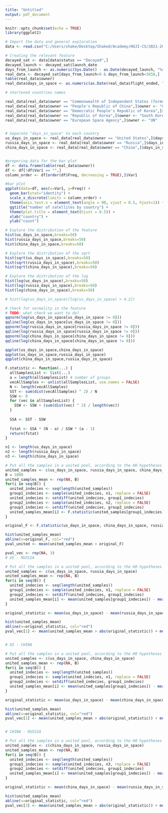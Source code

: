 ---
title: "Untitled"
output: pdf_document
---

```{r setup, include=FALSE}
knitr::opts_chunk$set(echo = TRUE)
library(ggplot2)
```


```{r }
# Import the data and general exploration
data <- read.csv("C:/Users/shake/Desktop/Shaked/Academy/HUJI-CS/2021-2022/52001 - simulation/project/sattelite_launches.csv")

# Creating the relevant feature
decayed_sat <- data[data$status == "Decayed",]
decayed_launch <- decayed_sat$launch_date
days_from_launch <- as.numeric(Sys.Date() - as.Date(decayed_launch, "%d-%B-%y"))
real_data <- decayed_sat[days_from_launch>0 & days_from_launch<3650,]
table(real_data$owner)
real_data$days_in_space <- as.numeric(as.Date(real_data$flight_ended, "%d-%B-%y") - as.Date(real_data$launch_date, "%d-%B-%y"))

# shortened countries names

real_data[real_data$owner == "Commonwealth of Independent States (former USSR)",]$owner <- "Russia"
real_data[real_data$owner == "People's Republic of China",]$owner <- "China"
real_data[real_data$owner == "Democratic People's Republic of Korea",]$owner <- "North Korea"
real_data[real_data$owner == "Republic of Korea",]$owner <- "South Korea"
real_data[real_data$owner == "European Space Agency",]$owner <- "UN"


# Separate "days_in_space" to each country
us_days_in_space <- real_data[real_data$owner == "United States",]$days_in_space
russia_days_in_space <- real_data[real_data$owner == "Russia",]$days_in_space
china_days_in_space <- real_data[real_data$owner == "China",]$days_in_space


#prepering data for the bar plot
df <- data.frame(table(real_data$owner))
df <- df[!df$Var1 == "",]
column_order <- df[order(df$Freq, decreasing = TRUE),]$Var1

#bar plot
ggplot(data=df, aes(x=Var1, y=Freq)) +
  geom_bar(stat="identity") +
  scale_x_discrete(limits = column_order) + 
  theme(axis.text.x = element_text(angle = 90, vjust = 0.5, hjust=1)) +
  ggtitle("number of satellites by country") + 
  theme(plot.title = element_text(hjust = 0.5)) +
  xlab("country") +
  ylab("count")

# Explore the distribution of the feature
hist(us_days_in_space,breaks=50)
hist(russia_days_in_space,breaks=50)
hist(china_days_in_space,breaks=50)

# Explore the distribution of the sqrt
hist(sqrt(us_days_in_space),breaks=50)
hist(sqrt(russia_days_in_space),breaks=50)
hist(sqrt(china_days_in_space),breaks=50)

# Explore the distribution of the log
hist(log(us_days_in_space),breaks=50)
hist(log(russia_days_in_space),breaks=50)
hist(log(china_days_in_space),breaks=50)

# hist(log(us_days_in_space)[log(us_days_in_space) > 4.2])

# Check for normality in the feature
# TODO: what check we want to do? 
qqnorm(log(us_days_in_space[us_days_in_space != 0]))
qqline(log(us_days_in_space[us_days_in_space != 0]))
qqnorm(log(russia_days_in_space[russia_days_in_space != 0]))
qqline(log(russia_days_in_space[russia_days_in_space != 0]))
qqnorm(log(china_days_in_space[china_days_in_space != 0]))
qqline(log(china_days_in_space[china_days_in_space != 0]))

```
```{r}
qqplot(us_days_in_space,china_days_in_space)
qqplot(us_days_in_space,russia_days_in_space)
qqplot(china_days_in_space,russia_days_in_space)
```

```{r}
F.statistic <- function(...) {
  allSamplesList <- list(...)
  a = length(allSamplesList) # number of groups 
  vecAllSamples <- unlist(allSamplesList, use.names = FALSE)
  N <- length(vecAllSamples)
  SST <- sum(dist(vecAllSamples) ^ 2) / N
  SSW <- 0
  for (vec in allSamplesList) {
    SSW <- SSW + (sum(dist(vec) ^ 2) / length(vec))
  }
  
  SSA <- SST - SSW
  
  fstat <- SSA * (N - a) / SSW * (a - 1)
  return(fstat)
}
```


```{r}
n1 <- length(us_days_in_space)
n2 <- length(russia_days_in_space)
n3 <- length(china_days_in_space)

# Put all the samples in a united pool, according to the H0 hypotheses
united_samples <- c(us_days_in_space, russia_days_in_space, china_days_in_space)
B = 1000
united_samples_mean <- rep(NA, B)
for(i in seq(B)) {
  united_indecies <- seq(length(united_samples))
  group1_indecies <- sample(united_indecies, n1, replace = FALSE)
  united_indecies <- setdiff(united_indecies, group1_indecies)
  group2_indecies <- sample(united_indecies, n2, replace = FALSE)
  group3_indecies <- setdiff(united_indecies, group2_indecies)
  united_samples_mean[i] <- F.statistic(united_samples[group1_indecies], united_samples[group2_indecies], united_samples[group3_indecies])
}

original_F <- F.statistic(us_days_in_space, china_days_in_space, russia_days_in_space)

hist(united_samples_mean)
abline(v=original_F, col="red")
pval_united <- mean(united_samples_mean > original_F)


```




```{r}
pval_vec <- rep(NA, 3)
# US - RUSSIA

# Put all the samples in a united pool, according to the H0 hypotheses
united_samples <- c(us_days_in_space, russia_days_in_space)
united_samples_mean <- rep(NA, B)
for(i in seq(B)) {
  united_indecies <- seq(length(united_samples))
  group1_indecies <- sample(united_indecies, n1, replace = FALSE)
  group2_indecies <- setdiff(united_indecies, group1_indecies)
  united_samples_mean[i] <- mean(united_samples[group1_indecies]) - mean(united_samples[group2_indecies])
}

original_statistic <- mean(us_days_in_space) - mean(russia_days_in_space)

hist(united_samples_mean)
abline(v=original_statistic, col="red")
pval_vec[1] <- mean(united_samples_mean > abs(original_statistic)) + mean(united_samples_mean < (-1 *abs(original_statistic)))


# US - CHINA

# Put all the samples in a united pool, according to the H0 hypotheses
united_samples <- c(us_days_in_space, china_days_in_space)
united_samples_mean <- rep(NA, B)
for(i in seq(B)) {
  united_indecies <- seq(length(united_samples))
  group1_indecies <- sample(united_indecies, n1, replace = FALSE)
  group2_indecies <- setdiff(united_indecies, group1_indecies)
  united_samples_mean[i] <- mean(united_samples[group1_indecies]) - mean(united_samples[group2_indecies])
}

original_statistic <- mean(us_days_in_space) - mean(china_days_in_space)

hist(united_samples_mean)
abline(v=original_statistic, col="red")
pval_vec[2] <- mean(united_samples_mean > abs(original_statistic)) + mean(united_samples_mean < (-1 *abs(original_statistic)))


# CHINA - RUSSIA

# Put all the samples in a united pool, according to the H0 hypotheses
united_samples <- c(china_days_in_space, russia_days_in_space)
united_samples_mean <- rep(NA, B)
for(i in seq(B)) {
  united_indecies <- seq(length(united_samples))
  group1_indecies <- sample(united_indecies, n3, replace = FALSE)
  group2_indecies <- setdiff(united_indecies, group1_indecies)
  united_samples_mean[i] <- mean(united_samples[group1_indecies]) - mean(united_samples[group2_indecies])
}

original_statistic <- mean(china_days_in_space) - mean(russia_days_in_space)

hist(united_samples_mean)
abline(v=original_statistic, col="red")
pval_vec[3] <- mean(united_samples_mean > abs(original_statistic)) + mean(united_samples_mean < (-1 *abs(original_statistic)))


```